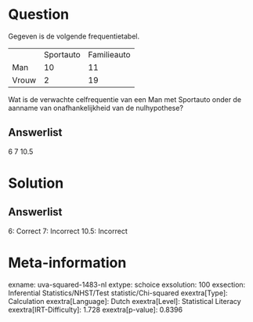 Question
========

Gegeven is de volgende frequentietabel.

  ------- ----------- -------------
          Sportauto   Familieauto
  Man     10          11
  Vrouw   2           19
  ------- ----------- -------------

Wat is de verwachte celfrequentie van een Man met Sportauto onder de
aanname van onafhankelijkheid van de nulhypothese?

Answerlist
----------

6
7
10.5

Solution
========

Answerlist
----------

6: Correct
7: Incorrect
10.5: Incorrect

Meta-information
================
exname: uva-squared-1483-nl
extype: schoice
exsolution: 100
exsection: Inferential Statistics/NHST/Test statistic/Chi-squared
exextra[Type]: Calculation
exextra[Language]: Dutch
exextra[Level]: Statistical Literacy
exextra[IRT-Difficulty]: 1.728
exextra[p-value]: 0.8396
